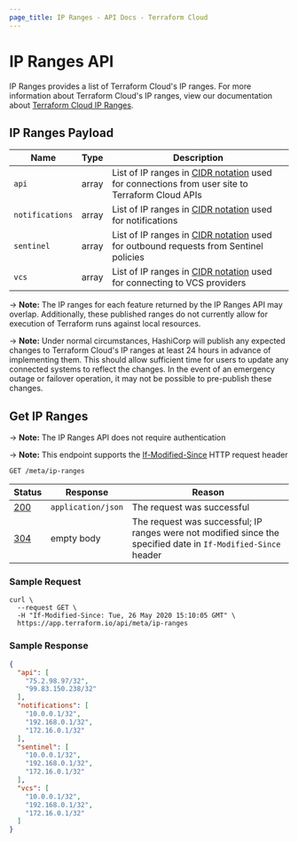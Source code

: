 ```yaml
---
page_title: IP Ranges - API Docs - Terraform Cloud
---
```


[200]: https://developer.mozilla.org/en-US/docs/Web/HTTP/Status/200

[201]: https://developer.mozilla.org/en-US/docs/Web/HTTP/Status/201

[202]: https://developer.mozilla.org/en-US/docs/Web/HTTP/Status/202

[204]: https://developer.mozilla.org/en-US/docs/Web/HTTP/Status/204

[304]: https://developer.mozilla.org/en-US/docs/Web/HTTP/Status/304

[400]: https://developer.mozilla.org/en-US/docs/Web/HTTP/Status/400

[401]: https://developer.mozilla.org/en-US/docs/Web/HTTP/Status/401

[403]: https://developer.mozilla.org/en-US/docs/Web/HTTP/Status/403

[404]: https://developer.mozilla.org/en-US/docs/Web/HTTP/Status/404

[409]: https://developer.mozilla.org/en-US/docs/Web/HTTP/Status/409

[412]: https://developer.mozilla.org/en-US/docs/Web/HTTP/Status/412

[422]: https://developer.mozilla.org/en-US/docs/Web/HTTP/Status/422

[429]: https://developer.mozilla.org/en-US/docs/Web/HTTP/Status/429

[500]: https://developer.mozilla.org/en-US/docs/Web/HTTP/Status/500

[504]: https://developer.mozilla.org/en-US/docs/Web/HTTP/Status/504

[If-Modified-Since]: https://developer.mozilla.org/en-US/docs/Web/HTTP/Headers/If-Modified-Since

[JSON API document]: /cloud-docs/api-docs#json-api-documents

[JSON API error object]: https://jsonapi.org/format/#error-objects

[CIDR Notation]: https://en.wikipedia.org/wiki/Classless_Inter-Domain_Routing#CIDR_notation

# IP Ranges API

IP Ranges provides a list of Terraform Cloud's IP ranges. For more information about Terraform Cloud's IP ranges, view our documentation about [Terraform Cloud IP Ranges](/cloud-docs/architectural-details/ip-ranges).

## IP Ranges Payload

| Name            | Type  | Description                                                                                      |
| --------------- | ----- | ------------------------------------------------------------------------------------------------ |
| `api`           | array | List of IP ranges in [CIDR notation] used for connections from user site to Terraform Cloud APIs |
| `notifications` | array | List of IP ranges in [CIDR notation] used for notifications                                      |
| `sentinel`      | array | List of IP ranges in [CIDR notation] used for outbound requests from Sentinel policies           |
| `vcs`           | array | List of IP ranges in [CIDR notation] used for connecting to VCS providers                        |

-> **Note:** The IP ranges for each feature returned by the IP Ranges API may overlap. Additionally, these published ranges do not currently allow for execution of Terraform runs against local resources.

-> **Note:** Under normal circumstances, HashiCorp will publish any expected changes to Terraform Cloud's IP ranges at least 24 hours in advance of implementing them. This should allow sufficient time for users to update any connected systems to reflect the changes. In the event of an emergency outage or failover operation, it may not be possible to pre-publish these changes.

## Get IP Ranges

-> **Note:** The IP Ranges API does not require authentication

-> **Note:** This endpoint supports the [If-Modified-Since][] HTTP request header

`GET /meta/ip-ranges`

| Status  | Response           | Reason                                                                                                         |
| ------- | ------------------ | -------------------------------------------------------------------------------------------------------------- |
| [200][] | `application/json` | The request was successful                                                                                     |
| [304][] | empty body         | The request was successful; IP ranges were not modified since the specified date in `If-Modified-Since` header |

### Sample Request

```shell
curl \
  --request GET \
  -H "If-Modified-Since: Tue, 26 May 2020 15:10:05 GMT" \
  https://app.terraform.io/api/meta/ip-ranges
```

### Sample Response

```json
{
  "api": [
    "75.2.98.97/32",
    "99.83.150.238/32"
  ],
  "notifications": [
    "10.0.0.1/32",
    "192.168.0.1/32",
    "172.16.0.1/32"
  ],
  "sentinel": [
    "10.0.0.1/32",
    "192.168.0.1/32",
    "172.16.0.1/32"
  ],
  "vcs": [
    "10.0.0.1/32",
    "192.168.0.1/32",
    "172.16.0.1/32"
  ]
}
```
